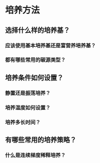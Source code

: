 # 培养方法 {#culture-method}

## 选择什么样的培养基？

### 应该使用基本培养基还是富营养培养基？

### 都有哪些常用的碳源类型？


## 培养条件如何设置？

### 静置还是振荡培养？


### 培养温度如何设置？


### 培养多长时间？


## 有哪些常用的培养策略？

### 什么是连续梯度稀释培养？

